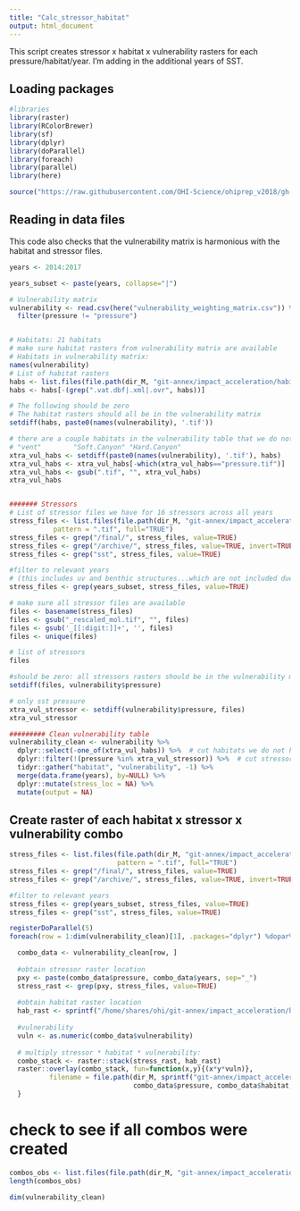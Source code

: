```yaml
---
title: "Calc_stressor_habitat"
output: html_document
---
```


This script creates stressor x habitat x vulnerability rasters for each pressure/habitat/year.
I'm adding in the additional years of SST.

## Loading packages

```r
#libraries
library(raster)
library(RColorBrewer)
library(sf)
library(dplyr)
library(doParallel)
library(foreach)
library(parallel)
library(here)

source("https://raw.githubusercontent.com/OHI-Science/ohiprep_v2018/gh-pages/src/R/spatial_common.R")


```

## Reading in data files

This code also checks that the vulnerability matrix is harmonious with the habitat and stressor files.
```r
years <- 2014:2017

years_subset <- paste(years, collapse="|")

# Vulnerability matrix
vulnerability <- read.csv(here("vulnerability_weighting_matrix.csv")) %>%
  filter(pressure != "pressure")


# Habitats: 21 habitats
# make sure habitat rasters from vulnerability matrix are available
# Habitats in vulnerability matrix:
names(vulnerability)
# List of habitat rasters
habs <- list.files(file.path(dir_M, "git-annex/impact_acceleration/habitats"))
habs <- habs[-(grep(".vat.dbf|.xml|.ovr", habs))]

# The following should be zero
# The habitat rasters should all be in the vulnerability matrix
setdiff(habs, paste0(names(vulnerability), '.tif'))

# there are a couple habitats in the vulnerability table that we do not have raster habitat data for:
# "vent"        "Soft.Canyon" "Hard.Canyon"
xtra_vul_habs <- setdiff(paste0(names(vulnerability), '.tif'), habs) 
xtra_vul_habs <- xtra_vul_habs[-which(xtra_vul_habs=="pressure.tif")]
xtra_vul_habs <- gsub(".tif", "", xtra_vul_habs)
xtra_vul_habs


####### Stressors
# List of stressor files we have for 16 stressors across all years
stress_files <- list.files(file.path(dir_M, "git-annex/impact_acceleration/stressors"), recursive = TRUE, 
           pattern = ".tif", full="TRUE")
stress_files <- grep("/final/", stress_files, value=TRUE)
stress_files <- grep("/archive/", stress_files, value=TRUE, invert=TRUE)
stress_files <- grep("sst", stress_files, value=TRUE)

#filter to relevant years 
# (this includes uv and benthic structures...which are not included due to not having enough years data)
stress_files <- grep(years_subset, stress_files, value=TRUE)

# make sure all stressor files are available
files <- basename(stress_files)
files <- gsub("_rescaled_mol.tif", "", files)
files <- gsub('_[[:digit:]]+', '', files)
files <- unique(files)

# list of stressors
files

#should be zero: all stressors rasters should be in the vulnerability matrix
setdiff(files, vulnerability$pressure)

# only sst pressure
xtra_vul_stressor <- setdiff(vulnerability$pressure, files)
xtra_vul_stressor

######### Clean vulnerability table
vulnerability_clean <- vulnerability %>%
  dplyr::select(-one_of(xtra_vul_habs)) %>%  # cut habitats we do not have raster data for
  dplyr::filter(!(pressure %in% xtra_vul_stressor)) %>%  # cut stressors we do not have raster data for
  tidyr::gather("habitat", "vulnerability", -1) %>%
  merge(data.frame(years), by=NULL) %>%
  dplyr::mutate(stress_loc = NA) %>%
  mutate(output = NA)
```


## Create raster of each habitat x stressor x vulnerability combo

```r
stress_files <- list.files(file.path(dir_M, "git-annex/impact_acceleration/stressors"), recursive = TRUE, 
                           pattern = ".tif", full="TRUE")
stress_files <- grep("/final/", stress_files, value=TRUE)
stress_files <- grep("/archive/", stress_files, value=TRUE, invert=TRUE)

#filter to relevant years
stress_files <- grep(years_subset, stress_files, value=TRUE)
stress_files <- grep("sst", stress_files, value=TRUE)

registerDoParallel(5)
foreach(row = 1:dim(vulnerability_clean)[1], .packages="dplyr") %dopar%{ # row=1

  combo_data <- vulnerability_clean[row, ]
  
  #obtain stressor raster location
  pxy <- paste(combo_data$pressure, combo_data$years, sep="_")
  stress_rast <- grep(pxy, stress_files, value=TRUE)
  
  #obtain habitat raster location
  hab_rast <- sprintf("/home/shares/ohi/git-annex/impact_acceleration/habitats/%s.tif", combo_data$habitat)
  
  #vulnerability
  vuln <- as.numeric(combo_data$vulnerability)
  
  # multiply stressor * habitat * vulnerability:
  combo_stack <- raster::stack(stress_rast, hab_rast)
  raster::overlay(combo_stack, fun=function(x,y){(x*y*vuln)}, 
          filename = file.path(dir_M, sprintf("git-annex/impact_acceleration/no_sst/hab_stressor_combo/%s__%s__%s.tif", 
                               combo_data$pressure, combo_data$habitat, combo_data$years)), overwrite=TRUE)
  }

```

# check to see if all combos were created

```r
combos_obs <- list.files(file.path(dir_M, "git-annex/impact_acceleration/no_sst/hab_stressor_combo"))
length(combos_obs)

dim(vulnerability_clean)

```
